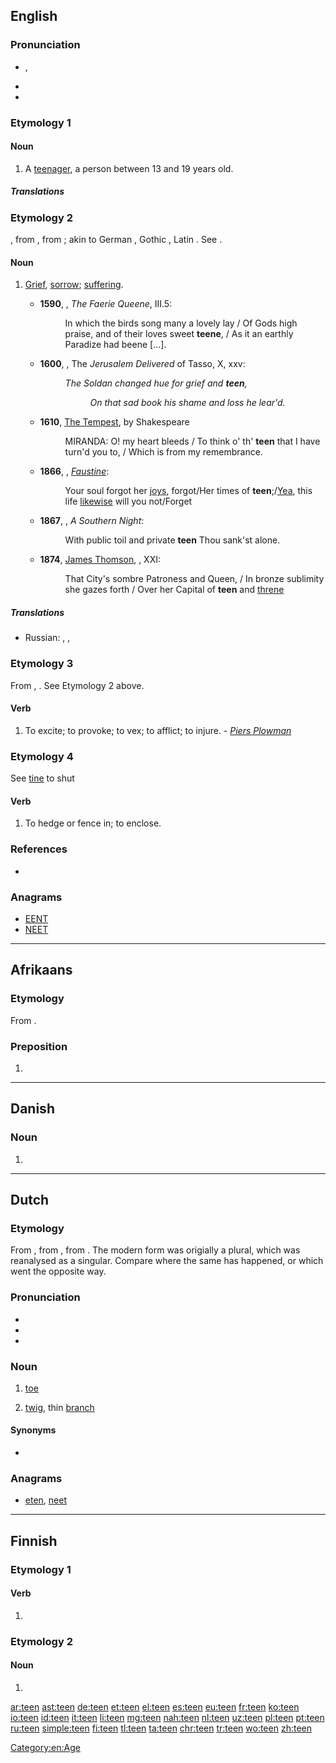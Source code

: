 {{also|-teen}}
==English==

===Pronunciation===
* {{enPR|tēn}}, {{IPA|/tiːn/}}
* {{rhymes|iːn}}
* {{audio|en-us-teen.ogg|Audio (US)}}

===Etymology 1===
{{back-form|teenager}}

====Noun====
{{en-noun}}

# A [[teenager]], a person between 13 and 19 years old.

=====Translations=====
{{trans-see|teenager}}

===Etymology 2===
{{etyl|enm|en}} {{term|tene|lang=enm}}, from {{etyl|ang|en}} {{term/t|ang|teōna||reproach, wrong}}, from {{term/t|ang|teōn||to accuse}}; akin to German {{term|zeihen|lang=de}}, Gothic {{term|𐌲𐌰𐍄𐌴𐌹𐌷𐌰𐌽|tr=gateihan||to tell, announce|lang=got}}, Latin {{term/t|la|dīcere||to say}}. See {{term|token}}.

====Noun====
{{en-noun}}

# {{context|archaic|lang=en}} [[grief|Grief]], [[sorrow]]; [[suffering]].
#* '''1590''', {{w|Edmund Spenser}}, ''The Faerie Queene'', III.5:
#*: In which the birds song  many a lovely lay / Of Gods high praise, and of their loves sweet '''teene''', / As it an earthly Paradize had beene [...].
#* '''1600''', {{w|Edward Fairfax}}, The ''Jerusalem Delivered'' of Tasso, X, xxv:
#*: ''The Soldan changed hue for grief and '''teen''',''
#*:: ''On that sad book his shame and loss he lear'd.''
#* '''1610''', [[s:The Tempest|The Tempest]], by Shakespeare
#*: MIRANDA: O! my heart bleeds / To think o' th' '''teen''' that I have turn'd you to, / Which is from my remembrance.
#* '''1866''', {{w|Algernon Swinburne}}, ''[[Wikisource:Faustine|Faustine]]'':
#*: Your soul forgot her [[joy]]s, forgot/Her times of '''teen''';/[[Yea]], this life [[likewise]] will you not/Forget
#* '''1867''', {{w|Matthew Arnold}}, ''A Southern Night'':
#*: With public toil and private '''teen''' Thou sank'st alone.
#* '''1874''', [[w:James Thomson (B.V.)|James Thomson]], {{w|The City of Dreadful Night}}, XXI:
#*: That City's sombre Patroness and Queen, / In bronze sublimity she gazes forth / Over her Capital of '''teen''' and [[threne]]

=====Translations=====
{{trans-top|grief, sorrow, suffering}}
* Russian: {{t+|ru|бедствие|n|tr=bédstvije|sc=Cyrl}}, {{t+|ru|горе|n|tr=góre|sc=Cyrl}}, {{t+|ru|несчастье|n|tr=nesčástʼje|sc=Cyrl}}
{{trans-mid}}
{{trans-bottom}}

===Etymology 3===
From {{etyl|ang|en}} {{term|teónian|lang=ang}}, {{term|tnan||to slander, vex|lang=ang}}. See Etymology 2 above.

====Verb====
{{en-verb}}

# {{context|transitive|obsolete|lang=en}} To excite; to provoke; to vex; to afflict; to injure. - ''[[Piers Plowman]]''

===Etymology 4===
See [[tine]] to shut

====Verb====
{{en-verb}}

# {{context|transitive|obsolete|provincial|lang=en}} To hedge or fence in; to enclose.
#: {{rfquotek|Halliwell}}

===References===
* {{R:Webster 1913}}

===Anagrams===
* [[EENT#English|EENT]]
* [[NEET#English|NEET]]

[[Category:en:Age]]

----
==Afrikaans==

===Etymology===
From {{etyl|nl|af}} {{term|tegen|lang=nl}}.
===Preposition===
{{head|af|preposition}}

# {{l/en|against}}
----

==Danish==

===Noun===
{{head|da|noun form|g=c}}

# {{form of|singular definite|te|lang=da}}

----

==Dutch==

===Etymology===
From {{etyl|dum|nl}} {{term|tee|lang=nl}}, from {{etyl|odt|nl}} {{term/t|odt|*tēa}}, from {{etyl|gem-pro|nl}} {{term/t|gem-pro|*taihwǭ}}. The modern form was origially a plural, which was reanalysed as a singular. Compare {{term|schoen|lang=dum}} where the same has happened, or {{term|raaf|lang=nl}} which went the opposite way.

===Pronunciation===
* {{rhymes|eːn|lang=nl}}
* {{audio|Nl-teen.ogg|audio}}
* {{IPA|/ˈteːn/|lang=nl}}

===Noun===
{{nl-noun|m|tenen|teentje}}

# {{context|anatomy|lang=nl}} [[toe]]
# [[twig]], thin [[branch]]

====Synonyms====
* {{sense|twig}} {{l|nl|twijg}}

===Anagrams===
* [[eten#Dutch|eten]], [[neet#Dutch|neet]]

----

==Finnish==

===Etymology 1===

====Verb====
{{head|fi}}

# {{fi-verb form of|pn=1s|tm=pres|tehdä}}

===Etymology 2===

====Noun====
{{head|fi}}

# {{fi-form of|tee|type=noun|case=genitive|pl=singular}}

[[ar:teen]]
[[ast:teen]]
[[de:teen]]
[[et:teen]]
[[el:teen]]
[[es:teen]]
[[eu:teen]]
[[fr:teen]]
[[ko:teen]]
[[io:teen]]
[[id:teen]]
[[it:teen]]
[[li:teen]]
[[mg:teen]]
[[nah:teen]]
[[nl:teen]]
[[uz:teen]]
[[pl:teen]]
[[pt:teen]]
[[ru:teen]]
[[simple:teen]]
[[fi:teen]]
[[tl:teen]]
[[ta:teen]]
[[chr:teen]]
[[tr:teen]]
[[wo:teen]]
[[zh:teen]]
